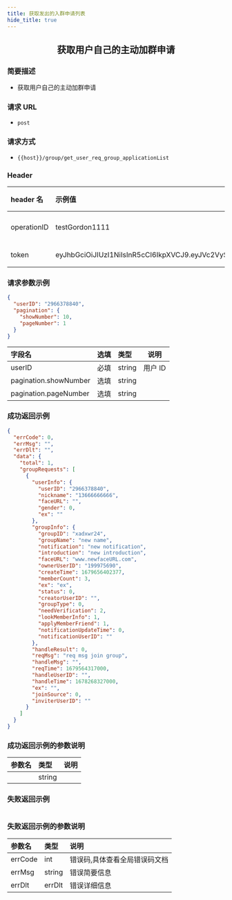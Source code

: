 ```yaml
---
title: 获取发出的入群申请列表
hide_title: true
---
```


<center>

## 获取用户自己的主动加群申请

</center>

### 简要描述

- 获取用户自己的主动加群申请

### 请求 URL

- `post`

### 请求方式

- `{{host}}/group/get_user_req_group_applicationList`

### Header

| header 名   | 示例值                                                                                                                                                                                                      | 选填 | 类型   | 说明                         |
| :---------- | :---------------------------------------------------------------------------------------------------------------------------------------------------------------------------------------------------------- | :--- | ------ | ---------------------------- |
| operationID | testGordon1111                                                                                                                                                                                              | 必填 | string | operationID 用于全局链路追踪 |
| token       | eyJhbGciOiJIUzI1NiIsInR5cCI6IkpXVCJ9.eyJVc2VySUQiOiJvcGVuSU0xMjM0NTYiLCJQbGF0Zm9ybUlEIjoxLCJleHAiOjE2OTU4MjE4MDUsIm5iZiI6MTY4ODA0NTUwNSwiaWF0IjoxNjg4MDQ1ODA1fQ.cY4ecn4qNO59uOkjLiJXSVg57INKOeeXxsNA2ABVFeg | 必填 | string | 管理员或者用户 token         |

### 请求参数示例

```json
{
  "userID": "2966378840",
  "pagination": {
    "showNumber": 10,
    "pageNumber": 1
  }
}
```

| 字段名                | 选填 | 类型   | 说明    |
| :-------------------- | :--- | :----- | ------- |
| userID                | 必填 | string | 用户 ID |
| pagination.showNumber | 选填 | string |         |
| pagination.pageNumber | 选填 | string |         |

### 成功返回示例

```json
{
  "errCode": 0,
  "errMsg": "",
  "errDlt": "",
  "data": {
    "total": 1,
    "groupRequests": [
      {
        "userInfo": {
          "userID": "2966378840",
          "nickname": "13666666666",
          "faceURL": "",
          "gender": 0,
          "ex": ""
        },
        "groupInfo": {
          "groupID": "xadxwr24",
          "groupName": "new name",
          "notification": "new notification",
          "introduction": "new introduction",
          "faceURL": "www.newfaceURL.com",
          "ownerUserID": "199975690",
          "createTime": 1679656402377,
          "memberCount": 3,
          "ex": "ex",
          "status": 0,
          "creatorUserID": "",
          "groupType": 0,
          "needVerification": 2,
          "lookMemberInfo": 1,
          "applyMemberFriend": 1,
          "notificationUpdateTime": 0,
          "notificationUserID": ""
        },
        "handleResult": 0,
        "reqMsg": "req msg join group",
        "handleMsg": "",
        "reqTime": 1679564317000,
        "handleUserID": "",
        "handleTime": 1678268327000,
        "ex": "",
        "joinSource": 0,
        "inviterUserID": ""
      }
    ]
  }
}
```

### 成功返回示例的参数说明

| 参数名 | 类型   | 说明 |
| :----- | :----- | :--- |
|        | string |      |

### 失败返回示例

```json

```

### 失败返回示例的参数说明

| 参数名  | 类型   | 说明                          |
| :------ | :----- | :---------------------------- |
| errCode | int    | 错误码,具体查看全局错误码文档 |
| errMsg  | string | 错误简要信息                  |
| errDlt  | errDlt | 错误详细信息                  |
